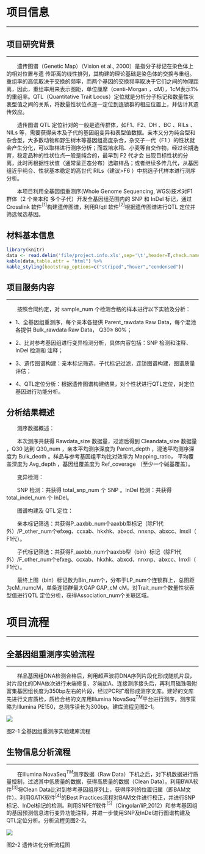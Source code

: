 # 项目信息

***

## 项目研究背景

***

&emsp;&emsp;遗传图谱（Genetic Map）（Vision et al., 2000）是指分子标记在染色体上的相对位置与遗 传距离的线性排列，其构建的理论基础是染色体的交换与重组。重组率的高低取决于交换的频率，而两个基因的交换频率取决于它们之间的物理距离，因此，重组率用来表示图距，单位厘摩（centi-Morgan ，cM），1cM表示1%的重组率。QTL（Quantitative Trait Locus）定位就是分析分子标记和数量性状表型值之间的关系，将数量性状位点逐一定位到连锁群的相应位置上，并估计其遗传效应。

&emsp;&emsp;遗传图谱 QTL 定位针对的一般是遗传群体，如F1、F2、DH 、BC 、RILs 、NILs 等，需要获得亲本及子代的基因组变异和表型值数据。亲本又分为纯合型和杂合型，大多数动物和野生树木等基因组高度杂合，杂交子一代（F1 ）的性状就会产生分化，可以取样进行测序分析；而栽培水稻、小麦等自交作物，经过长期选育，稳定品种的性状位点一般是纯合的，最早到 F2 代才会 出现目标性状的分离，此时再根据性状值（通常呈正态分布）选取样品；或者继续多传几代，从基因组近乎纯合、性状基本稳定的高世代 RILs（建议>F6 ）中挑选子代样本进行测序分析。

&emsp;&emsp;本项目利用全基因组重测序(Whole Genome Sequencing, WGS)技术对F1 群体（2 个亲本和 多个子代）开发全基因组范围内的 SNP 和 InDel 标记，通过Crosslink 软件$^{[1]}$构建遗传图谱，利用R/qtl 软件$^{[2]}$根据遗传图谱进行QTL 定位并筛选候选基因。


## 材料基本信息

```r
library(knitr)
data <- read.delim('file/project.info.xls',sep='\t',header=T,check.names = F)
kable(data,table.attr = "html") %>%
kable_styling(bootstrap_options=c("striped","hover","condensed"))
```


## 项目服务内容

***

&emsp;&emsp;按照合同约定，对 sample_num 个检测合格的样本进行以下实验及分析：

- 1、全基因组重测序，每个亲本各提供 Parent_rawdata Raw Data，每个混池各提供 Bulk_rawdata Raw Data， Q30≥ 80%；

- 2、比对参考基因组进行变异检测分析，具体内容包括：SNP 检测和注释、InDel 检测和 注释；

- 3、遗传图谱构建：亲本标记筛选，子代标记过滤，连锁图谱构建，图谱质量评估；

- 4、QTL定位分析：根据遗传图谱构建结果，对个性状进行QTL定位，对定位基因进行功能分析。

## 分析结果概述

&emsp;&emsp;测序数据概述：

&emsp;&emsp;本次测序共获得 Rawdata_size 数据量，过滤后得到 Cleandata_size 数据量 ，Q30 达到 Q30_num ，亲本平均测序深度为 Parent_depth ，混池平均测序深度为 Bulk_deoth 。样品与参考基因组平均比对效率为 Mapping_ratio， 平均覆盖深度为 Avg_depth ，基因组覆盖度为 Ref_coverage  （至少一个碱基覆盖）。

&emsp;&emsp;变异检测：

&emsp;&emsp;SNP 检测：共获得 total_snp_num 个 SNP 。InDel 检测：共获得 total_indel_num 个 InDel。

&emsp;&emsp;图谱构建及 QTL 定位：

&emsp;&emsp;亲本标记筛选：共获得P_aaxbb_num个aaxbb型标记（除F1代外）/P_other_num个efxeg、ccxab、hkxhk、abxcd、nnxnp、abxcc、lmxll（ F1代）。

&emsp;&emsp;子代标记筛选：共获得F_aaxbb_num个aaxbb型（bin）标记（除F1代外）/F_other_num个efxeg、ccxab、hkxhk、abxcd、nnxnp、abxcc、lmxll（ F1代）。

&emsp;&emsp;最终上图（bin）标记数为Bin_num个，分布于LP_num个连锁群上，总图距为cM_numcM，单条连锁群最大GAP GAP_cM cM。对Trait_num个数量性状表型值进行QTL 定位分析，获得Association_num个关联区域。



# 项目流程

***

## 全基因组重测序实验流程

***

&emsp;&emsp;样品基因组DNA检测合格后，利用超声波将DNA序列片段化形成随机片段，对片段化的DNA依次进行末端修复、3′端加A、连接测序接头后，再利用磁珠吸附富集基因组长度为350bp左右的片段，经过PCR扩增形成测序文库。建好的文库先进行文库质检，质检合格的文库用Illumina NovaSeq$^{TM}$平台进行测序，测序策略为Illumina PE150，总测序读长为300bp。建库流程见图2-1。

<img class="normal4" src="src/library.png">

<p class='mark'>图2-1 全基因组重测序实验建库流程</p>


## 生物信息分析流程

***

&emsp;&emsp;在Illumina NovaSeq$^{TM}$测序数据（Raw Data）下机之后，对下机数据进行质量控制，过滤其中低质量的数据，获得高质量的数据（Clean Data）。利用BWA软件$^{[3]}$将Clean Data比对到参考基因组序列上，获得序列的位置归属（即BAM文件）。利用GATK软件$^{[4]}$的Best Practices流程对BAM文件进行校正，并进行SNP标记、InDel标记的检测。利用SNPEff软件$^{[5]}$（Cingolan1iP,2012）和参考基因组的基因预测信息进行变异功能注释，并进一步使用SNP及InDel进行图谱构建及QTL定位分析。分析流程见图2-2。

<img class="normal4" src="src/pipeline.png">

<p class='mark'>图2-2 遗传进化分析流程图</p>


